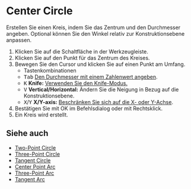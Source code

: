 
# Center Circle 

<Reference shortcut="" command="Center Circle" button="Werkzeugleiste" />

Erstellen Sie einen Kreis, indem Sie das Zentrum und den Durchmesser angeben. Optional können Sie den Winkel relativ zur Konstruktionsebene anpassen.

1. Klicken Sie auf die Schaltfläche <ButtonIcon type="button-center-circle" /> in der Werkzeugleiste.
2. Klicken Sie auf den Punkt für das Zentrum des Kreises.
3. Bewegen Sie den Cursor und klicken Sie auf einen Punkt am Umfang.
   - <Kst>Tastenkombinationen</Kst>
   - <kbd>Tab</kbd> [Den Durchmesser mit einem Zahlenwert angeben](./sketching-essentials#specify-dimensions-numerically).
   - <kbd>K</kbd> **Knife:** [Verwenden Sie den Knife-Modus.](./sketching-essentials#use-knife-mode) 
   - <kbd>V</kbd> **Vertical/Horizontal:** Ändern Sie die Neigung in Bezug auf die Konstruktionsebene.
   - <kbd>X</kbd>/<kbd>Y</kbd> **X/Y-axis:** [Beschränken Sie sich auf die X- oder Y-Achse](./sketching-essentials#constrain-to-an-axis).
4. Bestätigen Sie mit OK im Befehlsdialog oder mit Rechtsklick.
5. Ein Kreis wird erstellt.

<VideoPlayer fileName="center-circle"/>

## Siehe auch
- [Two-Point Circle](./two-point-circle)
- [Three-Point Circle](./three-point-circle)
- [Tangent Circle](./tangent-circle)
- [Center Point Arc](./center-point-arc)
- [Three-Point Arc](./three-point-arc)
- [Tangent Arc](./tangent-arc)